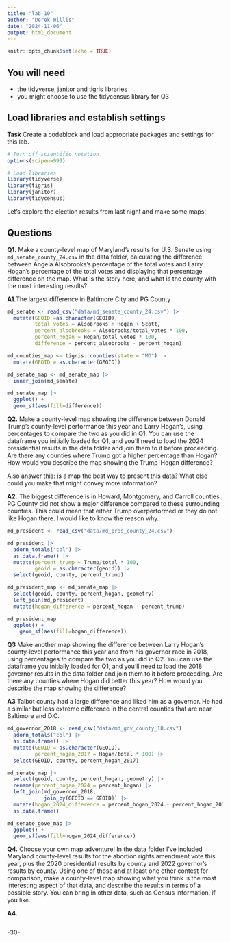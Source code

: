 ```yaml
---
title: "lab_10"
author: "Derek Willis"
date: "2024-11-06"
output: html_document
---
```


```r
knitr::opts_chunk$set(echo = TRUE)
```

## You will need

-   the tidyverse, janitor and tigris libraries
-   you might choose to use the tidycensus library for Q3

## Load libraries and establish settings

**Task** Create a codeblock and load appropriate packages and settings for this lab.

```r
# Turn off scientific notation
options(scipen=999)

# Load libraries
library(tidyverse)
library(tigris)
library(janitor)
library(tidycensus)
```

Let's explore the election results from last night and make some maps!

## Questions

**Q1.** Make a county-level map of Maryland's results for U.S. Senate using `md_senate_county_24.csv` in the data folder, calculating the difference between Angela Alsobrooks's percentage of the total votes and Larry Hogan's percentage of the total votes and displaying that percentage difference on the map. What is the story here, and what is the county with the most interesting results?

**A1.**The largest difference in Baltimore City and PG County

```r
md_senate <- read_csv("data/md_senate_county_24.csv") |>
  mutate(GEOID =as.character(GEOID),
         total_votes = Alsobrooks + Hogan + Scott,
         percent_alsobrooks = Alsobrooks/total_votes * 100,
         percent_hogan = Hogan/total_votes * 100,
         difference = percent_alsobrooks - percent_hogan)

md_counties_map <- tigris::counties(state = "MD") |>
  mutate(GEOID = as.character(GEOID))

md_senate_map <- md_senate_map |>
  inner_join(md_senate)

md_senate_map |>
  ggplot() +
  geom_sf(aes(fill=difference))
```

**Q2.** Make a county-level map showing the difference between Donald Trump's county-level performance this year and Larry Hogan's, using percentages to compare the two as you did in Q1. You can use the dataframe you initially loaded for Q1, and you'll need to load the 2024 presidential results in the data folder and join them to it before proceeding. Are there any counties where Trump got a higher percentage than Hogan? How would you describe the map showing the Trump-Hogan difference?

Also answer this: is a map the best way to present this data? What else could you make that might convey more information?

**A2.** The biggest difference is in Howard, Montgomery, and Carroll counties. PG County did not show a major difference compared to these surrounding counties. This could mean that either Trump overperformed or they do not like Hogan there. I would like to know the reason why.

```r
md_president <- read_csv("data/md_pres_county_24.csv")

md_president |>
  adorn_totals("col") |>
  as.data.frame() |>
  mutate(percent_trump = Trump/total * 100,
         geoid = as.character(geoid)) |>
  select(geoid, county, percent_trump)

md_president_map <- md_senate_map |>
  select(geoid, county, percent_hogan, geometry)
  left_join(md_president)
  mutate(hogan_difference = percent_hogan - percent_trump)

md_president_map
  ggplot() +
    geom_sf(aes(fill=hogan_difference))
```

**Q3** Make another map showing the difference between Larry Hogan's county-level performance this year and from his governor race in 2018, using percentages to compare the two as you did in Q2. You can use the dataframe you initially loaded for Q1, and you'll need to load the 2018 governor results in the data folder and join them to it before proceeding. Are there any counties where Hogan did better this year? How would you describe the map showing the difference?

**A3** Talbot county had a large difference and liked him as a governor. He had a similar but less extreme difference in the central counties that are near Baltimore and D.C.

```r
md_governor_2018 <- read_csv("data/md_gov_county_18.csv")
  adorn_totals("col") |>
  as.data.frame() |>
  mutate(GEOID = as.character(GEOID),
         percent_hogan_2017 = Hogan/total * 100) |>
  select(GEOID, county, percent_hogan_2017)

md_senate_map |>
  select(geoid, county, percent_hogan, geometry) |>
  rename(percent_hogan_2024 = percent_hogan) |>
  left_join(md_governor_2018,
            join_by(GEOID == GEOID)) |>
  mutate(hogan_2024_difference = percent_hogan_2024 - percent_hogan_2018) |>
  as.data.frame()

md_senate_gove_map |>
  ggplot() +
  geom_sf(aes(fill=hogan_2024_difference))
```

**Q4.** Choose your own map adventure! In the data folder I've included Maryland county-level results for the abortion rights amendment vote this year, plus the 2020 presidential results by county and 2022 governor's results by county. Using one of those and at least one other contest for comparison, make a county-level map showing what you think is the most interesting aspect of that data, and describe the results in terms of a possible story. You can bring in other data, such as Census information, if you like.

**A4.**

```r

```

-30-
